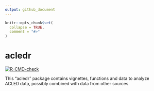 ```yaml
---
output: github_document
---
```


<!-- README.md is generated from README.Rmd. Please edit that file -->

```r
knitr::opts_chunk$set(
  collapse = TRUE,
  comment = "#>"
)
```

# acledr

<!-- badges: start -->
[![R-CMD-check](https://github.com/sbgraves237/acledr/actions/workflows/R-CMD-check.yaml/badge.svg)](https://github.com/sbgraves237/acledr/actions/workflows/R-CMD-check.yaml)
<!-- badges: end -->

This “acledr” package contains vignettes, functions and data to analyze ACLED data, possibly combined with data from other sources.

